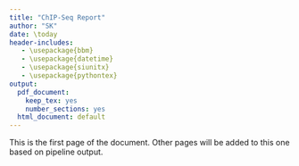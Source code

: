 ```yaml
---
title: "ChIP-Seq Report"
author: "SK"
date: \today
header-includes:
   - \usepackage{bbm}
   - \usepackage{datetime}
   - \usepackage{siunitx}
   - \usepackage{pythontex}
output:
  pdf_document:
    keep_tex: yes
    number_sections: yes
  html_document: default
---
```

\section{Introduction}

This is the first page of the document. Other pages will be added to this one based on pipeline output.


